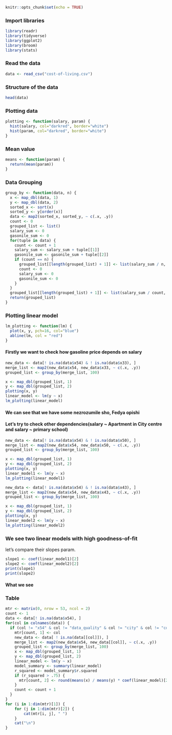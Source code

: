 ```r
knitr::opts_chunk$set(echo = TRUE)
```

### Import libraries

```r
library(readr)
library(tidyverse)
library(ggplot2)
library(broom)
library(stats)
```

### Read the data

```r
data <- read_csv("cost-of-living.csv")
```

### Structure of the data

```r
head(data)
```

### Plotting data

```r
plotting <- function(salary, param) {
  hist(salary, col="darkred", border="white")
  hist(param, col="darkred", border="white")
}
```

### Mean value

```r
means <- function(param) {
  return(mean(param))
}
```

### Data Grouping

```r
group_by <- function(data, n) {
  x <- map_dbl(data, 1)
  y <- map_dbl(data, 2)
  sorted_x <- sort(x)
  sorted_y <- y[order(x)]
  data <- map2(sorted_x, sorted_y, ~ c(.x, .y))
  count <- 0
  grouped_list <- list()
  salary_sum <- 0
  gasonile_sum <- 0
  for(tuple in data) {
    count <- count + 1
    salary_sum <- salary_sum + tuple[[1]]
    gasonile_sum <- gasonile_sum + tuple[[2]]
    if (count == n) {
      grouped_list[[length(grouped_list) + 1]] <- list(salary_sum / n, gasonile_sum / n)
      count <- 0
      salary_sum <- 0
      gasonile_sum <- 0
    }
  }
  grouped_list[[length(grouped_list) + 1]] <- list(salary_sum / count, gasonile_sum / count)
  return(grouped_list)
}
```

### Plotting linear model

```r
lm_plotting <- function(lm) {
  plot(x, y, pch=16, col="blue")
  abline(lm, col = "red")
}
```

#### Firstly we want to check how gasoline price depends on salary

```r
new_data <- data[! is.na(data$x54) & ! is.na(data$x33), ]
merge_list <- map2(new_data$x54, new_data$x33, ~ c(.x, .y))
grouped_list <- group_by(merge_list, 100)

x <- map_dbl(grouped_list, 1)
y <- map_dbl(grouped_list, 2)
plotting(x, y)
linear_model <- lm(y ~ x)
lm_plotting(linear_model)
```

#### We can see that we have some nezrozumile sho, Fedya opishi

#### Let's try to check other dependencies(salary \~ Apartment in City centre and salary \~ primary school)

```r
new_data <- data[! is.na(data$x54) & ! is.na(data$x50), ]
merge_list <- map2(new_data$x54, new_data$x50, ~ c(.x, .y))
grouped_list <- group_by(merge_list, 100)

x <- map_dbl(grouped_list, 1)
y <- map_dbl(grouped_list, 2)
plotting(x, y)
linear_model1 <- lm(y ~ x)
lm_plotting(linear_model1)
```

```r
new_data <- data[! is.na(data$x54) & ! is.na(data$x43), ]
merge_list <- map2(new_data$x54, new_data$x43, ~ c(.x, .y))
grouped_list <- group_by(merge_list, 100)

x <- map_dbl(grouped_list, 1)
y <- map_dbl(grouped_list, 2)
plotting(x, y)
linear_model2 <- lm(y ~ x)
lm_plotting(linear_model2)
```

### We see two linear models with high goodness-of-fit

let's compare their slopes param.

```r
slope1 <- coef(linear_model1)[2]
slope2 <- coef(linear_model2)[2]
print(slope1)
print(slope2)
```

#### What we see

### Table

```r
mtr <- matrix(0, nrow = 53, ncol = 2)
count <- 1
data <- data[! is.na(data$x54), ]
for(col in colnames(data)) {
  if (col != "x54" & col != "data_quality" & col != "city" & col != "country" & col != "...1" & col != "x42") {
    mtr[count, 1] <- col
    new_data <- data[ ! is.na(data[[col]]), ]
    merge_list <- map2(new_data$x54, new_data[[col]], ~ c(.x, .y))
    grouped_list <- group_by(merge_list, 100)
    x <- map_dbl(grouped_list, 1)
    y <- map_dbl(grouped_list, 2)
    linear_model <- lm(y ~ x)
    model_summary <- summary(linear_model)
    r_squared <- model_summary$r.squared
    if (r_squared > .75) {
      mtr[count, 2] <- round(means(x) / means(y) * coef(linear_model)[2], 2)
    }
    count <- count + 1
  }
}
for (i in 1:dim(mtr)[1]) {
    for (j in 1:dim(mtr)[2]) {
        cat(mtr[i, j], " ")
    }
    cat("\n")
}
```
